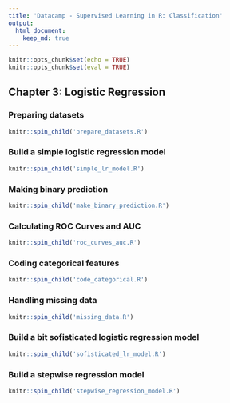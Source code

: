```yaml
---
title: 'Datacamp - Supervised Learning in R: Classification'
output: 
  html_document:
    keep_md: true
---
```


```r
knitr::opts_chunk$set(echo = TRUE)
knitr::opts_chunk$set(eval = TRUE)
```

## Chapter 3: Logistic Regression

### Preparing datasets

```r
knitr::spin_child('prepare_datasets.R')
```

### Build a simple logistic regression model

```r
knitr::spin_child('simple_lr_model.R')
```

### Making binary prediction

```r
knitr::spin_child('make_binary_prediction.R')
```

### Calculating ROC Curves and AUC

```r
knitr::spin_child('roc_curves_auc.R')
```

### Coding categorical features

```r
knitr::spin_child('code_categorical.R')
```

### Handling missing data

```r
knitr::spin_child('missing_data.R')
```

### Build a bit sofisticated logistic regression model

```r
knitr::spin_child('sofisticated_lr_model.R')
```

### Build a stepwise regression model

```r
knitr::spin_child('stepwise_regression_model.R')
```

